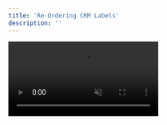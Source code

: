 ```yaml
---
title: 'Re-Ordering CRM Labels'
description: ''
---
```


<video autoplay="true" muted="true" loop playsinline className="w-full aspect-video" src="/videos/guides_reorder_labels.mp4" />
To re-order labels, navigate to the CRM tab and click on the gear icon. Select "Reorder Labels".

Then, simply drag and drop the labels to the order you prefer. Once you've arranged the labels, click "Save" to apply the changes.

<Warning>You cannot change the order of the first column in your CRM, which is named "Engaged" by default. You **can** change its name and type - check out the [Getting Started](/crm/quickstart) guide for more details.</Warning>